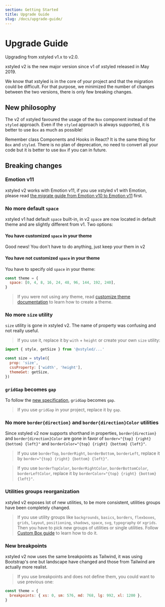 ```yaml
---
section: Getting Started
title: Upgrade Guide
slug: /docs/upgrade-guide/
---
```


# Upgrade Guide

Upgrading from xstyled v1.x to v2.0.

xstyled v2 is the new major version since v1 of xstyled released in May 2019.

We know that xstyled is in the core of your project and that the migration could be difficult. For that purpose, we minimized the number of changes between the two versions, there is only few breaking changes.

## New philosophy

The v2 of xstyled favoured the usage of the `Box` component instead of the `styled` approach. Even if the `styled` approach is always supported, it is better to use `Box` as much as possible!

Remember class Components and Hooks in React? It is the same thing for `Box` and `styled`. There is no plan of deprecation, no need to convert all your code but it is better to use `Box` if you can in future.

## Breaking changes

### Emotion v11

xstyled v2 works with Emotion v11, if you use xstyled v1 with Emotion, please read [the migrate guide from Emotion v10 to Emotion v11](https://emotion.sh/docs/migrating-to-emotion-10#incremental-migration) first.

### No more default `space`

xstyled v1 had default `space` built-in, in v2 `space` are now located in default theme and are slightly different from v1. Two options:

#### You have customized `space` in your theme

Good news! You don't have to do anything, just keep your them in v2

#### You have not customized `space` in your theme

You have to specify old `space` in your theme:

```js
const theme = {
  space: [0, 4, 8, 16, 24, 48, 96, 144, 192, 240],
}
```

> If you were not using any theme, read [customize theme documentation](@TODO-link) to learn how to create a theme.

### No more `size` utility

`size` utility is gone in xstyled v2. The name of property was confusing and not really useful.

> If you use it, replace it by `with` + `height` or create your own `size` utility:

```js
import { style, getSize } from '@xstyled/...'

const size = style({
  prop: 'size',
  cssProperty: ['width', 'height'],
  themeGet: getSize,
})
```

### `gridGap` becomes `gap`

To follow the [new specification](https://developer.mozilla.org/en-US/docs/Web/CSS/gap), `gridGap` becomes `gap`.

> If you use `gridGap` in your project, replace it by `gap`.

### No more `border{direction}` and `border{direction}Color` utilities

Since xstyled v2 now supports shorthand in properties, `border{direction}` and `border{direction}Color` are gone in favor of `border="{top} {right} {bottom} {left}"` and `borderColor="{top} {right} {bottom} {left}"`.

> If you use `borderTop`, `borderRight`, `borderBottom`, `borderLeft`, replace it by `border="{top} {right} {bottom} {left}"`.

> If you use `borderTopColor`, `borderRightColor`, `borderBottomColor`, `borderLeftColor`, replace it by `borderColor="{top} {right} {bottom} {left}"`.

### Utilities groups reorganization

xstyled v2 exposes lot of new utilities, to be more consistent, utilities groups have been completely changed.

> If you use utility groups like `backgrounds`, `basics`, `borders`, `flexboxes`, `grids`, `layout`, `positioning`, `shadows`, `space`, `svg`, `typography` or `xgrids`. Then you have to pick new groups of utilities or single utilities. Follow [Custom Box guide](@TODO-link) to learn how to do it.

### New breakpoints

xstyled v2 now uses the same breakpoints as Tailwind, it was using Bootstrap's one but landscape have changed and those from Tailwind are actually more realist.

> If you use breakpoints and does not define them, you could want to use previous one:

```js
const theme = {
  breakpoints: { xs: 0, sm: 576, md: 768, lg: 992, xl: 1200 },
}
```

